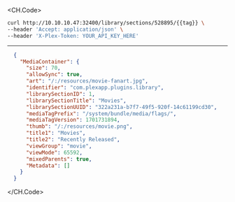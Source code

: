 
<CH.Code>
```bash Example Request
curl http://10.10.10.47:32400/library/sections/528895/{{tag}} \
--header 'Accept: application/json' \
--header 'X-Plex-Token: YOUR_API_KEY_HERE'
```
---

```json Example Response
  {
    "MediaContainer": {
      "size": 70,
      "allowSync": true,
      "art": "/:/resources/movie-fanart.jpg",
      "identifier": "com.plexapp.plugins.library",
      "librarySectionID": 1,
      "librarySectionTitle": "Movies",
      "librarySectionUUID": "322a231a-b7f7-49f5-920f-14c61199cd30",
      "mediaTagPrefix": "/system/bundle/media/flags/",
      "mediaTagVersion": 1701731894,
      "thumb": "/:/resources/movie.png",
      "title1": "Movies",
      "title2": "Recently Released",
      "viewGroup": "movie",
      "viewMode": 65592,
      "mixedParents": true,
      "Metadata": []
    }
  }
```
</CH.Code>
